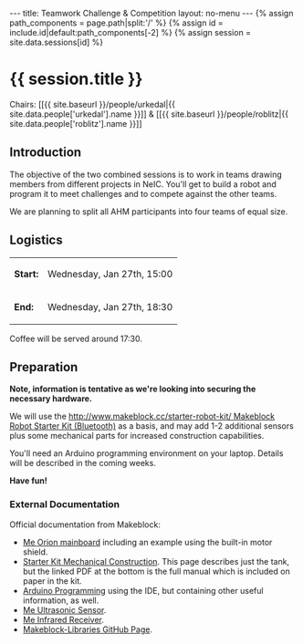 ---
title: Teamwork Challenge & Competition
layout: no-menu
---
{% assign path_components = page.path|split:'/' %}
{% assign id = include.id|default:path_components[-2] %}
{% assign session = site.data.sessions[id] %}
= {{ session.title }} =

Chairs: [[{{ site.baseurl }}/people/urkedal|{{ site.data.people['urkedal'].name }}]] & [[{{ site.baseurl }}/people/roblitz|{{ site.data.people['roblitz'].name }}]]

== Introduction ==

The objective of the two combined sessions is to work in teams
drawing members from different projects in NeIC. You'll get to
build a robot and program it to meet challenges and to compete
against the other teams.

We are planning to split all AHM participants into four teams of
equal size.

== Logistics ==
<div id="smallbottommargin">
{|class="wikitable"
|- style="text-align: left;"
| '''Start:''' || Wednesday, Jan 27th, 15:00
|-
| '''End:''' || Wednesday, Jan 27th, 18:30
|}
</div>
Coffee will be served around 17:30.

== Preparation ==

'''Note, information is tentative as we're looking into securing
the necessary hardware.'''

We will use the [[http://www.makeblock.cc/starter-robot-kit/ Makeblock Robot Starter Kit (Bluetooth)]] as a basis, and may add 1-2 additional sensors plus some mechanical parts for increased construction capabilities.

You'll need an Arduino programming environment on your laptop. Details will be described in the coming weeks.

'''Have fun!'''

=== External Documentation ===

Official documentation from Makeblock:
* [http://learn.makeblock.cc/orion/ Me Orion mainboard] including an example using the built-in motor shield.
* [http://learn.makeblock.cc/starter_robot_kit/ Starter Kit Mechanical Construction]. This page describes just the tank, but the linked PDF at the bottom is the full manual which is included on paper in the kit.
* [http://learn.makeblock.cc/learning-arduino/ Arduino Programming] using the IDE, but containing other useful information, as well.
* [http://learn.makeblock.cc/ultrasonic-sensor/ Me Ultrasonic Sensor].
* [http://wiki.makeblock.cc/index.php?title=Me-Infrared_Receiver_Decode Me Infrared Receiver].
* [https://github.com/Makeblock-official/Makeblock-Libraries Makeblock-Libraries GitHub Page].
